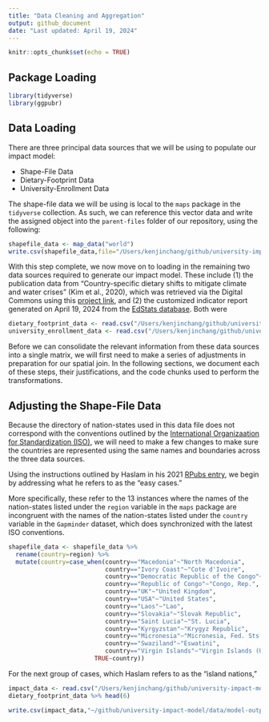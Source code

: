 ```yaml
---
title: "Data Cleaning and Aggregation"
output: github_document
date: "Last updated: April 19, 2024"
---
```


```r
knitr::opts_chunk$set(echo = TRUE)
```

## Package Loading

```r
library(tidyverse)
library(ggpubr)
```
## Data Loading

There are three principal data sources that we will be using to populate our impact model:

* Shape-File Data
* Dietary-Footprint Data
* University-Enrollment Data

The shape-file data we will be using is local to the `maps` package in the `tidyverse` collection. As such, we can reference this vector data and write the assigned object into the `parent-files` folder of our repository, using the following:

```r
shapefile_data <- map_data("world")
write.csv(shapefile_data,file="/Users/kenjinchang/github/university-impact-model/data/parent-files/shapefile_data_by_country.csv")
```

With this step complete, we  now move on to loading in the remaining two data sources required to generate our impact model. These include (1) the publication data from "Country-specific dietary shifts to mitigate climate and water crises" (Kim et al., 2020), which was retrieved via the Digital Commons using this [project link](https://data.mendeley.com/datasets/g8n8w8snmj/3), and (2) the customized indicator report generated on April 19, 2024 from the [EdStats database](https://databank.worldbank.org/reports.aspx?source=Education%20Statistics). Both were 

```r
dietary_footprint_data <- read.csv("/Users/kenjinchang/github/university-impact-model/data/parent-files/dietary_footprints_by_country.csv")
university_enrollment_data <- read.csv("/Users/kenjinchang/github/university-impact-model/data/parent-files/education_data_by_country.csv")
```

Before we can consolidate the relevant information from these data sources into a single matrix, we will first need to make a series of adjustments in preparation for our spatial join. In the following sections, we document each of these steps, their justifications, and the code chunks used to perform the transformations.

## Adjusting the Shape-File Data

Because the directory of nation-states used in this data file does not correspond with the conventions outlined by the [International Organizaation for Standardization (ISO)](https://www.iso.org/iso-3166-country-codes.html), we will need to make a few changes to make sure the countries are represented using the same names and boundaries across the three data sources.

Using the instructions outlined by Haslam in his 2021 [RPubs entry](https://rpubs.com/Thom_JH/798825), we begin by addressing what he refers to as the "easy cases."

More specifically, these refer to the 13 instances where the names of the nation-states listed under the `region` variable in the `maps` package are incongruent with the names of the nation-states listed under the `country` variable in the `Gapminder` dataset, which does synchronized with the latest ISO conventions. 

```r
shapefile_data <- shapefile_data %>% 
  rename(country=region) %>%
  mutate(country=case_when(country=="Macedonia"~"North Macedonia",
                           country=="Ivory Coast"~"Cote d'Ivoire",
                           country=="Democratic Republic of the Congo"~"Congo, Dem. Rep.",
                           country=="Republic of Congo"~"Congo, Rep.",
                           country=="UK"~"United Kingdom",
                           country=="USA"~"United States",
                           country=="Laos"~"Lao",
                           country=="Slovakia"~"Slovak Republic",
                           country=="Saint Lucia"~"St. Lucia",
                           country=="Kyrgyzstan"~"Krygyz Republic",
                           country=="Micronesia"~"Micronesia, Fed. Sts.",
                           country=="Swaziland"~"Eswatini",
                           country=="Virgin Islands"~"Virgin Islands (U.S.)",
                        TRUE~country))
```

For the next group of cases, which Haslam refers to as the "island nations," 


```r
impact_data <- read.csv("/Users/kenjinchang/github/university-impact-model/data/parent-files/dietary_footprints_by_country.csv")
dietary_footprint_data %>% head(6)
```


```r
write.csv(impact_data,"~/github/university-impact-model/data/model-output/impact-data.csv")
```

